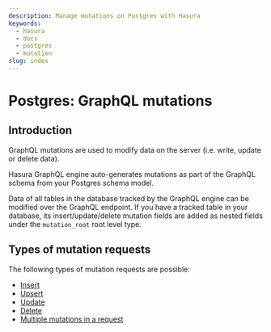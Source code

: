 ```yaml
---
description: Manage mutations on Postgres with Hasura
keywords:
  - hasura
  - docs
  - postgres
  - mutation
slug: index
---
```


# Postgres: GraphQL mutations

## Introduction

GraphQL mutations are used to modify data on the server (i.e. write, update or delete data).

Hasura GraphQL engine auto-generates mutations as part of the GraphQL schema from your Postgres schema model.

Data of all tables in the database tracked by the GraphQL engine can be modified over the GraphQL endpoint. If you have
a tracked table in your database, its insert/update/delete mutation fields are added as nested fields under the
`mutation_root` root level type.

## Types of mutation requests

The following types of mutation requests are possible:

- [Insert](/mutations/postgres/insert.mdx)
- [Upsert](/mutations/postgres/upsert.mdx)
- [Update](/mutations/postgres/update.mdx)
- [Delete](/mutations/postgres/delete.mdx)
- [Multiple mutations in a request](/mutations/postgres/multiple-mutations.mdx)
